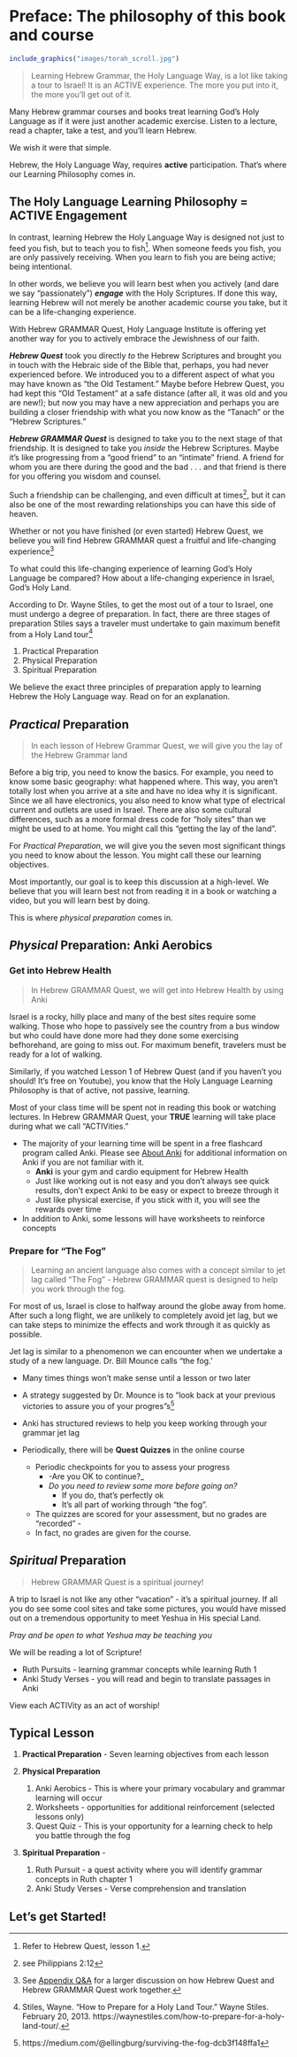 # Preface: The philosophy of this book and course  {- #preface}

```{r, out.width = "500px", fig.align='center'}
include_graphics("images/torah_scroll.jpg")
```

>Learning Hebrew Grammar, the Holy Language Way, is a lot like taking a tour to Israel! It is an ACTIVE experience.  The more you put into it, the more you'll get out of it.

Many Hebrew grammar courses and books treat learning God's Holy Language as if it were just another academic exercise.  Listen to a lecture, read a chapter, take a test, and you'll learn Hebrew. 

We wish it were that simple.  

Hebrew, the Holy Language Way, requires **active** participation.  That's where our Learning Philosophy comes in.

## The Holy Language Learning Philosophy = ACTIVE Engagement {-}

In contrast, learning Hebrew the Holy Language Way is designed not just to feed you fish, but to teach you to fish^[Refer to Hebrew Quest, lesson 1.].  When someone feeds you fish, you are only passively receiving.  When you learn to fish you are being active; being intentional.

In other words, we believe you will learn best when you actively (and dare we say "passionately") ***engage*** with the Holy Scriptures.  If done this way, learning Hebrew will not merely be another academic course you take, but it can be a life-changing experience. 

With Hebrew GRAMMAR Quest, Holy Language Institute is offering yet another way for you to actively embrace the Jewishness of our faith. 

***Hebrew Quest*** took you directly *to* the Hebrew Scriptures and brought you in touch with the Hebraic side of the Bible that, perhaps, you had never experienced before.  We introduced you to a different aspect of what you may have known as "the Old Testament."  Maybe before Hebrew Quest, you had kept this "Old Testament" at a safe distance (after all, it was old and you are new!); but now you may have a new appreciation and perhaps you are building a closer friendship with what you now know as the "Tanach" or the "Hebrew Scriptures."

***Hebrew GRAMMAR Quest*** is designed to take you to the next stage of that friendship.  It is designed to take you *inside* the Hebrew Scriptures. Maybe it's like progressing from a "good friend" to an "intimate" friend. A friend for whom you are there during the good and the bad . . . and that friend is there for you offering you wisdom and counsel.  

Such a friendship can be challenging, and even difficult at times^[see Philippians 2:12], but it can also be one of the most rewarding relationships you can have this side of heaven.

Whether or not you have finished (or even started) Hebrew Quest, we believe you will find Hebrew GRAMMAR quest a fruitful and life-changing experience^[See [Appendix Q&A](#difference) for a larger discussion on how Hebrew Quest and Hebrew GRAMMAR Quest work together.]

To what could this life-changing experience of learning God's Holy Language be compared?  How about a life-changing experience in Israel, God's Holy Land.

According to Dr. Wayne Stiles, to get the most out of a tour to Israel, one must undergo a degree of preparation.  In fact, there are three stages of preparation Stiles says a traveler must undertake to gain maximum benefit from a Holy Land tour^[Stiles, Wayne. “How to Prepare for a Holy Land Tour.” Wayne Stiles. February 20, 2013. https://waynestiles.com/how-to-prepare-for-a-holy-land-tour/.]

1. Practical Preparation
2. Physical Preparation
3. Spiritual Preparation

We believe the exact three principles of preparation apply to learning Hebrew the Holy Language way.  Read on for an explanation.

## _Practical_ Preparation {-}

>In each lesson of Hebrew Grammar Quest, we will give you the lay of the Hebrew Grammar land

Before a big trip, you need to know the basics.  For example, you need to know some basic geography: what happened where. This way, you aren't totally lost when you arrive at a site and have no idea why it is significant.  Since we all have electronics, you also need to know what type of electrical current and outlets are used in Israel.  There are also some cultural differences, such as a more formal dress code for "holy sites" than we might be used to at home.  You might call this "getting the lay of the land". 



<!-- | Israel      | Grammar | -->
<!-- | :-----------: | :-----------: | -->
<!-- |Overview of Geography | Overview of Grammar | -->
<!-- | Different Electrical Outlets      | ![image](images/seghol_tsere.png)  Don't use a seghol-shaped plug in a tsere-shaped outlet!   | -->
<!-- | Modest Dress   | ![image](images/Qamets.png) If the rules say you need to be covered with a Qamets, don't show up wearing nothing but a pathach!^[These are vowels we will study in Lesson 2]  | -->


For _Practical Preparation_, we will give you the seven most significant things you need to know about the lesson.  You might call these our learning objectives.  

Most importantly, our goal is to keep this discussion at a high-level.  We believe that you will learn best not from reading it in a book or watching a video, but you will learn best by doing.  

This is where _physical preparation_ comes in.
<!-- We have a special subcategory called "Like A Robot  `r fa("robot")` -->

<!-- * Dr. Van Pelt, one of the authors of Basics of Biblical Hebrew, says in his lectures that, while the textbook tries to keep rote memorization to a minimum, there are just certain things that students will have to have a robotic-like, automatic recall -->
<!-- * So when you see this icon, it means you must know the concept "like a robot" - specifically, you should have the concept memorized before continuing to the next lesson.  Anki will help with this. -->

<!-- The lessons are inspired by the book, "Basics of Biblical Hebrew", by Gary Pratico, PhD, and Miles Van Pelt, PhD.^[More specifically, we have made extensive use of the many resources that have been developed to accompany this textbook; most notably, the vast amount of materials published by John Beckman, PhD, copyright under the Creative Commons "Share Alike" license.] -->


## _Physical_ Preparation: Anki Aerobics {-}

### Get into Hebrew Health {-}

> In Hebrew GRAMMAR Quest, we will get into Hebrew Health by using Anki

Israel is a rocky, hilly place and many of the best sites require some walking.  Those who hope to passively see the country from a bus window but who could have done more had they done some exercising befhorehand, are going to miss out. For maximum benefit, travelers must be ready for a lot of walking. 

Similarly, if you watched Lesson 1 of Hebrew Quest (and if you haven't you should!  It's free on Youtube), you know that the Holy Language Learning Philosophy is that of active, not passive, learning. 

Most of your class time will be spent not in reading this book or watching lectures. In Hebrew GRAMMAR Quest, your **TRUE** learning will take place during what we call "ACTIVities."  

* The majority of your learning time will be spent in a free flashcard program called Anki.  Please see [About Anki](#Anki) for additional information on Anki if you are not familiar with it.
    * **Anki** is your gym and cardio equipment for Hebrew Health
    * Just like working out is not easy and you don’t always see quick results, don’t expect Anki to be easy or expect to breeze through it
    * Just like physical exercise, if you stick with it, you will see the rewards over time
* In addition to Anki, some lessons will have worksheets to reinforce concepts



### Prepare for "The Fog" {-}

> Learning an ancient language also comes with a concept similar to jet lag called "The Fog" - Hebrew GRAMMAR quest is designed to help you work through the fog.

For most of us, Israel is close to halfway around the globe away from home.  After such a long flight, we are unlikely to completely avoid jet lag, but we can take steps to minimize the effects and work through it as quickly as possible.

<!-- | Israel      | Grammar | -->
<!-- | ----------- | ----------- | -->
<!-- | Get in shape      | ![image](images/anki.png) Anki software - Gym equipment for your brain!   | -->
<!-- | Prepare for Jet Lag   | ![image](images/fog.jpg)^[By Ilias81 - Own work, Public Domain, https://commons.wikimedia.org/w/index.php?curid=1651258] "The Fog"   | -->


Jet lag is similar to a phenomenon we can encounter when we undertake a study of a new language. Dr. Bill Mounce calls "the fog.'

* Many times things won’t make sense until a lesson or two later
* A strategy suggested by Dr. Mounce is to "look back at your previous victories to assure you of your progres"s^[https://medium.com/@ellingburg/surviving-the-fog-dcb3f148ffa1]
* Anki has structured reviews to help you keep working through your grammar jet lag

* Periodically, there will be **Quest Quizzes** in the online course
    * Periodic checkpoints for you to assess your progress
        * -Are you OK to continue?_
        * _Do you need to review some more before going on?_ 
            * If you do, that's perfectly ok 
            * It's all part of working through "the fog".
    * The quizzes are scored for your assessment, but no grades are "recorded" -  
    * In fact, no grades are given for the course.


## _Spiritual_ Preparation {-}

>Hebrew GRAMMAR Quest is a spiritual journey!

A trip to Israel is not like any other "vacation" - it's a spiritual journey. If all you do see some cool sites and take some pictures, you would have missed out on a tremendous opportunity to meet Yeshua in His special Land.


*Pray and be open to what Yeshua may be teaching you*

We will be reading a lot of Scripture!

* Ruth Pursuits - learning grammar concepts while learning Ruth 1
* Anki Study Verses - you will read and begin to translate passages in Anki

View each ACTIVity as an act of worship!

## Typical Lesson {-}

1. **Practical Preparation** - Seven learning objectives from each lesson

2. **Physical Preparation**
    1. Anki Aerobics - This is where your primary vocabulary and grammar learning will occur
    2. Worksheets - opportunities for additional reinforcement (selected lessons only)
    3. Quest Quiz - This is your opportunity for a learning check to help you battle through the fog

3. **Spiritual Preparation** - 
    1. Ruth Pursuit - a quest activity where you will identify grammar concepts in Ruth chapter 1 
    2. Anki Study Verses - Verse comprehension and translation


## Let’s get Started! {-}


